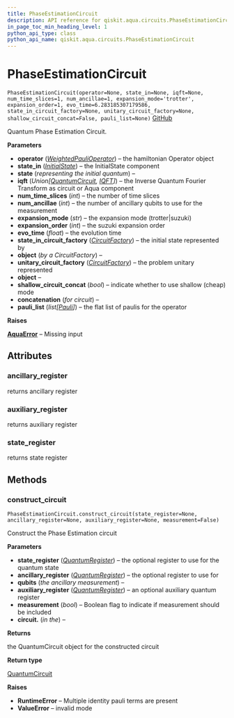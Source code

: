 ```yaml
---
title: PhaseEstimationCircuit
description: API reference for qiskit.aqua.circuits.PhaseEstimationCircuit
in_page_toc_min_heading_level: 1
python_api_type: class
python_api_name: qiskit.aqua.circuits.PhaseEstimationCircuit
---
```


# PhaseEstimationCircuit

<span id="qiskit.aqua.circuits.PhaseEstimationCircuit" />

`PhaseEstimationCircuit(operator=None, state_in=None, iqft=None, num_time_slices=1, num_ancillae=1, expansion_mode='trotter', expansion_order=1, evo_time=6.283185307179586, state_in_circuit_factory=None, unitary_circuit_factory=None, shallow_circuit_concat=False, pauli_list=None)` [GitHub](https://github.com/qiskit-community/qiskit-aqua/tree/stable/0.7/qiskit/aqua/circuits/phase_estimation_circuit.py "view source code")

Quantum Phase Estimation Circuit.

**Parameters**

*   **operator** ([*WeightedPauliOperator*](qiskit.aqua.operators.legacy.WeightedPauliOperator "qiskit.aqua.operators.legacy.WeightedPauliOperator")) – the hamiltonian Operator object
*   **state\_in** ([*InitialState*](qiskit.aqua.components.initial_states.InitialState "qiskit.aqua.components.initial_states.InitialState")) – the InitialState component
*   **state** (*representing the initial quantum*) –
*   **iqft** (*Union\[*[*QuantumCircuit*](qiskit.circuit.QuantumCircuit "qiskit.circuit.QuantumCircuit")*,* [*IQFT*](qiskit.aqua.components.iqfts.IQFT "qiskit.aqua.components.iqfts.IQFT")*]*) – the Inverse Quantum Fourier Transform as circuit or Aqua component
*   **num\_time\_slices** (*int*) – the number of time slices
*   **num\_ancillae** (*int*) – the number of ancillary qubits to use for the measurement
*   **expansion\_mode** (*str*) – the expansion mode (trotter|suzuki)
*   **expansion\_order** (*int*) – the suzuki expansion order
*   **evo\_time** (*float*) – the evolution time
*   **state\_in\_circuit\_factory** ([*CircuitFactory*](qiskit.aqua.utils.CircuitFactory "qiskit.aqua.utils.CircuitFactory")) – the initial state represented by
*   **object** (*by a CircuitFactory*) –
*   **unitary\_circuit\_factory** ([*CircuitFactory*](qiskit.aqua.utils.CircuitFactory "qiskit.aqua.utils.CircuitFactory")) – the problem unitary represented
*   **object** –
*   **shallow\_circuit\_concat** (*bool*) – indicate whether to use shallow (cheap) mode
*   **concatenation** (*for circuit*) –
*   **pauli\_list** (*list\[*[*Pauli*](qiskit.quantum_info.Pauli "qiskit.quantum_info.Pauli")*]*) – the flat list of paulis for the operator

**Raises**

[**AquaError**](qiskit.aqua.AquaError "qiskit.aqua.AquaError") – Missing input

## Attributes

### ancillary\_register

returns ancillary register

### auxiliary\_register

returns auxiliary register

### state\_register

returns state register

## Methods

### construct\_circuit

<span id="qiskit.aqua.circuits.PhaseEstimationCircuit.construct_circuit" />

`PhaseEstimationCircuit.construct_circuit(state_register=None, ancillary_register=None, auxiliary_register=None, measurement=False)`

Construct the Phase Estimation circuit

**Parameters**

*   **state\_register** ([*QuantumRegister*](qiskit.circuit.QuantumRegister "qiskit.circuit.QuantumRegister")) – the optional register to use for the quantum state
*   **ancillary\_register** ([*QuantumRegister*](qiskit.circuit.QuantumRegister "qiskit.circuit.QuantumRegister")) – the optional register to use for
*   **qubits** (*the ancillary measurement*) –
*   **auxiliary\_register** ([*QuantumRegister*](qiskit.circuit.QuantumRegister "qiskit.circuit.QuantumRegister")) – an optional auxiliary quantum register
*   **measurement** (*bool*) – Boolean flag to indicate if measurement should be included
*   **circuit.** (*in the*) –

**Returns**

the QuantumCircuit object for the constructed circuit

**Return type**

[QuantumCircuit](qiskit.circuit.QuantumCircuit "qiskit.circuit.QuantumCircuit")

**Raises**

*   **RuntimeError** – Multiple identity pauli terms are present
*   **ValueError** – invalid mode

